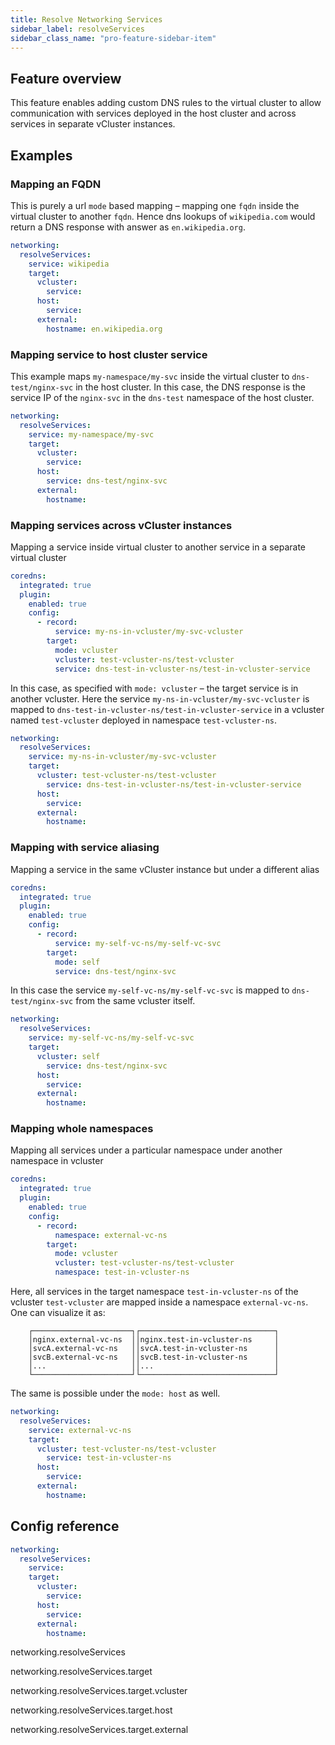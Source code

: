 ```yaml
---
title: Resolve Networking Services 
sidebar_label: resolveServices
sidebar_class_name: "pro-feature-sidebar-item"
---
```





[comment]: # (https://www.vcluster.com/pro/docs/features/cross_vcluster_coredns_plugin)

## Feature overview <ProLabel/>

This feature enables adding custom DNS rules to the virtual cluster to allow communication with services deployed in the host cluster and across services in separate vCluster instances.


## Examples

### Mapping an FQDN

This is purely a url `mode` based mapping – mapping one `fqdn` inside the virtual cluster to another `fqdn`.
Hence dns lookups of `wikipedia.com` would return a DNS response with answer as `en.wikipedia.org`.

```yaml
networking:
  resolveServices:
    service: wikipedia
    target:
      vcluster:
        service: 
      host:
        service: 
      external:
        hostname: en.wikipedia.org
```

### Mapping service to host cluster service

This example maps `my-namespace/my-svc` inside the virtual cluster to `dns-test/nginx-svc` in the host cluster.  In this case, the DNS response is the service IP of the `nginx-svc` in the `dns-test` namespace of the host cluster.

```yaml
networking:
  resolveServices:
    service: my-namespace/my-svc
    target:
      vcluster:
        service: 
      host:
        service: dns-test/nginx-svc
      external:
        hostname: 
```

### Mapping services across vCluster instances

Mapping a service inside virtual cluster to another service in a separate virtual cluster
```yaml
coredns:
  integrated: true
  plugin:
    enabled: true
    config:
      - record:
          service: my-ns-in-vcluster/my-svc-vcluster
        target:
          mode: vcluster
          vcluster: test-vcluster-ns/test-vcluster
          service: dns-test-in-vcluster-ns/test-in-vcluster-service
```

In this case, as specified with `mode: vcluster` – the target service is in another vcluster.
Here the service `my-ns-in-vcluster/my-svc-vcluster` is mapped to  `dns-test-in-vcluster-ns/test-in-vcluster-service` in
a vcluster named `test-vcluster` deployed in namespace `test-vcluster-ns`.


```yaml
networking:
  resolveServices:
    service: my-ns-in-vcluster/my-svc-vcluster
    target:
      vcluster: test-vcluster-ns/test-vcluster
        service: dns-test-in-vcluster-ns/test-in-vcluster-service
      host:
        service: 
      external:
        hostname: 
```

### Mapping with service aliasing

Mapping a service in the same vCluster instance but under a different alias
```yaml
coredns:
  integrated: true
  plugin:
    enabled: true
    config:
      - record:
          service: my-self-vc-ns/my-self-vc-svc
        target:
          mode: self
          service: dns-test/nginx-svc
```
In this case the service `my-self-vc-ns/my-self-vc-svc` is mapped to `dns-test/nginx-svc` from the same vcluster itself.


```yaml
networking:
  resolveServices:
    service: my-self-vc-ns/my-self-vc-svc
    target:
      vcluster: self
        service: dns-test/nginx-svc
      host:
        service: 
      external:
        hostname: 
```

### Mapping whole namespaces

Mapping all services under a particular namespace under another namespace in vcluster
```yaml
coredns:
  integrated: true
  plugin:
    enabled: true
    config:
      - record:
          namespace: external-vc-ns
        target:
          mode: vcluster
          vcluster: test-vcluster-ns/test-vcluster
          namespace: test-in-vcluster-ns
```

Here, all services in the target namespace `test-in-vcluster-ns` of the vcluster `test-vcluster` are mapped inside a namespace
`external-vc-ns`.
One can visualize it as:
```
    ┌──────────────────────┐┌──────────────────────────────┐
    │nginx.external-vc-ns  ││nginx.test-in-vcluster-ns     │
    │svcA.external-vc-ns   ││svcA.test-in-vcluster-ns      │
    │svcB.external-vc-ns   ││svcB.test-in-vcluster-ns      │
    │...                   ││...                           │
    └──────────────────────┘└──────────────────────────────┘

```

The same is possible under the `mode: host` as well.


```yaml
networking:
  resolveServices:
    service: external-vc-ns
    target:
      vcluster: test-vcluster-ns/test-vcluster
        service: test-in-vcluster-ns
      host:
        service: 
      external:
        hostname: 
```

## Config reference


```yaml
networking:
  resolveServices:
    service:
    target:
      vcluster:
        service: 
      host:
        service: 
      external:
        hostname: 
```

networking.resolveServices
<ResolveServices/>


networking.resolveServices.target
<ResolveServiceTarget/>

networking.resolveServices.target.vcluster
<ResolveServiceService/>

networking.resolveServices.target.host
<ResolveServiceService/>

networking.resolveServices.target.external
<ResolveServiceHostname/>
